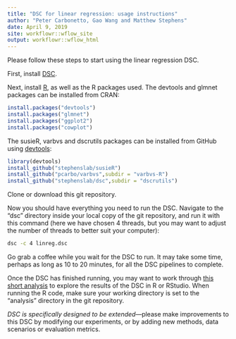 ```yaml
---
title: "DSC for linear regression: usage instructions"
author: "Peter Carbonetto, Gao Wang and Matthew Stephens"
date: April 9, 2019
site: workflowr::wflow_site
output: workflowr::wflow_html
---
```


Please follow these steps to start using the linear regression DSC.

First, install [DSC][dsc].

Next, install [R][R], as well as the R packages used. The devtools and
glmnet packages can be installed from CRAN:

```R
install.packages("devtools")
install.packages("glmnet")
install.packages("ggplot2")
install.packages("cowplot")
```

The susieR, varbvs and dscrutils packages can be installed from GitHub
using [devtools][devtools]:

```R
library(devtools)
install_github("stephenslab/susieR")
install_github("pcarbo/varbvs",subdir = "varbvs-R")
install_github("stephenslab/dsc",subdir = "dscrutils")
```

Clone or download this git repository.

Now you should have everything you need to run the DSC. Navigate to
the "dsc" directory inside your local copy of the git repository, and
run it with this command (here we have chosen 4 threads, but you may
want to adjust the number of threads to better suit your computer):

```bash
dsc -c 4 linreg.dsc
```

Go grab a coffee while you wait for the DSC to run. It may take some
time, perhaps as long as 10 to 20 minutes, for all the DSC pipelines
to complete.

Once the DSC has finished running, you may want to work through [this
short analysis](results_overview.html) to explore the results of the
DSC in R or RStudio. When running the R code, make sure your working
directory is set to the "analysis" directory in the git repository.

*DSC is specifically designed to be extended*—please make improvements
to this DSC by modifying our experiments, or by adding new methods,
data scenarios or evaluation metrics.

[dsc]: https://github.com/stephenslab/dsc
[R]: www.r-project.org
[devtools]: https://github.com/r-lib/devtools
